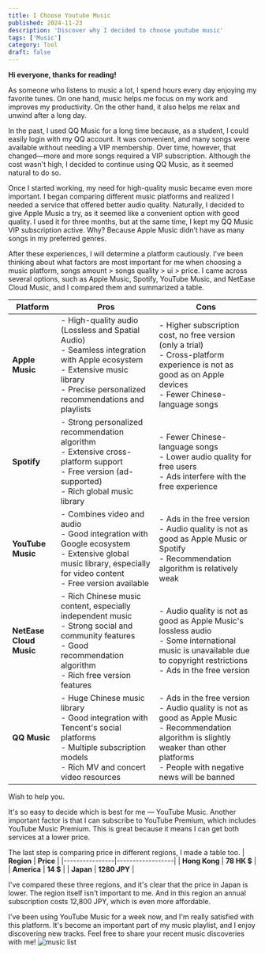```yaml
---
title: I Choose Youtube Music
published: 2024-11-23
description: 'Discover why I decided to choose youtube music'
tags: ['Music']
category: Tool
draft: false
---
```


**Hi everyone, thanks for reading!**

As someone who listens to music a lot, I spend hours every day enjoying my favorite tunes. On one hand, music helps me focus on my work and improves my productivity. On the other hand, it also helps me relax and unwind after a long day.

In the past, I used QQ Music for a long time because, as a student, I could easily login with my QQ account. It was convenient, and many songs were available without needing a VIP membership. Over time, however, that changed—more and more songs required a VIP subscription. Although the cost wasn't high, I decided to continue using QQ Music, as it seemed natural to do so.

Once I started working, my need for high-quality music became even more important. I began comparing different music platforms and realized I needed a service that offered better audio quality. Naturally, I decided to give Apple Music a try, as it seemed like a convenient option with good quality. I used it for three months, but at the same time, I kept my QQ Music VIP subscription active. Why? Because Apple Music didn’t have as many songs in my preferred genres.

After these experiences, I will determine a platform cautiously. I've been thinking about what factors are most important for me when choosing a music platform, songs amount > songs quality > ui > price. I came across several options, such as Apple Music, Spotify, YouTube Music, and NetEase Cloud Music, and I compared them and summarized a table.

| **Platform**               | **Pros**                                                                                      | **Cons**                                                                                     |
|----------------------------|----------------------------------------------------------------------------------------------|---------------------------------------------------------------------------------------------|
| **Apple Music**             | - High-quality audio (Lossless and Spatial Audio) <br />- Seamless integration with Apple ecosystem <br />- Extensive music library <br />- Precise personalized recommendations and playlists | - Higher subscription cost, no free version (only a trial) <br />- Cross-platform experience is not as good as on Apple devices <br />- Fewer Chinese-language songs |
| **Spotify**                 | - Strong personalized recommendation algorithm <br />- Extensive cross-platform support <br />- Free version (ad-supported) <br />- Rich global music library          | - Fewer Chinese-language songs <br />- Lower audio quality for free users <br />- Ads interfere with the free experience                              |
| **YouTube Music**           | - Combines video and audio <br />- Good integration with Google ecosystem <br />- Extensive global music library, especially for video content <br />- Free version available | - Ads in the free version <br />- Audio quality is not as good as Apple Music or Spotify <br />- Recommendation algorithm is relatively weak                |
| **NetEase Cloud Music**     | - Rich Chinese music content, especially independent music <br />- Strong social and community features <br />- Good recommendation algorithm <br />- Rich free version features | - Audio quality is not as good as Apple Music's lossless audio <br />- Some international music is unavailable due to copyright restrictions <br />- Ads in the free version        |
| **QQ Music**                | - Huge Chinese music library <br />- Good integration with Tencent's social platforms <br />- Multiple subscription models <br />- Rich MV and concert video resources | - Ads in the free version <br />- Audio quality is not as good as Apple Music <br />- Recommendation algorithm is slightly weaker than other platforms <br/>- People with negative news will be banned                       |

Wish to help you.

It's so easy to decide which is best for me — YouTube Music. Another important factor is that I can subscribe to YouTube Premium, which includes YouTube Music Premium. This is great because it means I can get both services at a lower price.

The last step is comparing price in different regions, I made a table too.
| **Region**     | **Price**        |
|----------------|------------------|
| **Hong Kong**  | **78 HK $**      |
| **America**    | **14 $**         |
| **Japan**      | **1280 JPY**      |

I've compared these three regions, and it's clear that the price in Japan is lower. The region itself isn't important to me. And in this region an annual subscription costs 12,800 JPY, which is even more affordable.

I've been using YouTube Music for a week now, and I'm really satisfied with this platform. It's become an important part of my music playlist, and I enjoy discovering new tracks. Feel free to share your recent music discoveries with me!
<Image src={list} quality="high" alt="music list" />